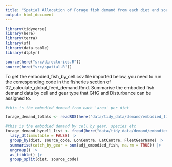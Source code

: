 ```yaml
---
title: "Spatial Allocation of Forage fish demand from each diet and source"
output: html_document
---
```

  
```r

library(tidyverse)
library(here)
library(terra)
library(sf)
library(data.table)
library(dtplyr)

source(here("src/directories.R"))
source(here("src/spatial.R"))

```


To get the embodied_fish_by_cell.csv file imported below, you need to run the corresponding code in the fisheries section of 02_calculate_global_feed_demand.Rmd. Summarise the embodied fish demand data by cell and gear type that GHG and Disturbance can be assigned to.

```r
#this is the embodied demand from each 'area' per diet

forage_demand_totals <- readRDS(here("data/tidy_data/demand/embodied_fish_demand_by_source_diet.rds"))

#this is the embodied demand by cell by gear, species etc 
forage_demand_bycell_list <- fread(here("data/tidy_data/demand/embodied_fish_per_cell.csv")) |> 
  lazy_dt(immutable = FALSE) |> 
  group_by(diet, source_code, LonCentre, LatCentre, FleetGearName) |> 
  summarise(catch_by_gear = sum(adj_embodied_fish, na.rm = TRUE)) |> 
  ungroup() |> 
  as_tibble() |> 
  group_split(diet, source_code)


```

